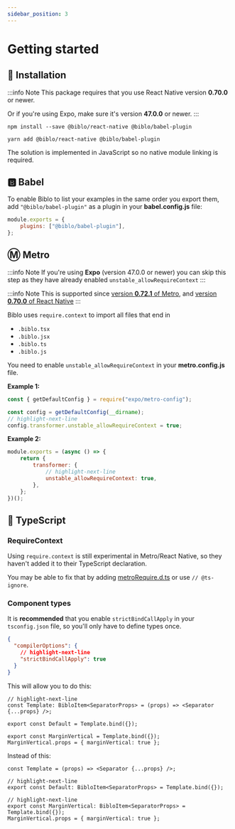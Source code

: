 ```yaml
---
sidebar_position: 3
---
```



# Getting started

## 💾 Installation

:::info Note
This package requires that you use React Native version **0.70.0** or newer.

Or if you're using Expo, make sure it's version **47.0.0** or newer.
:::

<Tabs>
<TabItem value="npm" label="📦 npm" default>

```shell
npm install --save @biblo/react-native @biblo/babel-plugin
```

</TabItem>
<TabItem value="yarn" label="🧶 Yarn">

```shell
yarn add @biblo/react-native @biblo/babel-plugin
```

</TabItem>
</Tabs>

The solution is implemented in JavaScript so no native module linking is required.

## 🅱️ Babel

To enable Biblo to list your examples in the same order you export them, add
`"@biblo/babel-plugin"` as a plugin in your **babel.config.js** file:

```js title="babel.config.js"
module.exports = {
    plugins: ["@biblo/babel-plugin"],
};
```

## Ⓜ️ Metro

:::info Note
If you're using **Expo** (version 47.0.0 or newer) you can skip this step as
they have already enabled `unstable_allowRequireContext`
:::

:::info Note
This is supported since
[version **0.72.1** of Metro](https://github.com/facebook/metro/releases/tag/v0.72.1),
and [version **0.70.0** of React Native](https://github.com/facebook/react-native/blob/main/CHANGELOG.md#0700)
:::

Biblo uses `require.context` to import all files that end in
- `.biblo.tsx`
- `.biblo.jsx`
- `.biblo.ts`
- `.biblo.js`

You need to enable `unstable_allowRequireContext` in your **metro.config.js** file.

**Example 1:**

```js title="metro.config.js"
const { getDefaultConfig } = require("expo/metro-config");

const config = getDefaultConfig(__dirname);
// highlight-next-line
config.transformer.unstable_allowRequireContext = true;
```

**Example 2:**

```js title="metro.config.js"
module.exports = (async () => {
    return {
        transformer: {
            // highlight-next-line
            unstable_allowRequireContext: true,
        },
    };
})();
```

## 🎯 TypeScript

### RequireContext

Using `require.context` is still experimental in Metro/React Native, so they
haven't added it to their TypeScript declaration.

You may be able to fix that by adding
[metroRequire.d.ts](https://github.com/EvanBacon/Metro-Context-Modules-Demo/blob/main/types/metroRequire.d.ts)
or use `// @ts-ignore`.

### Component types

It is **recommended** that you enable `strictBindCallApply` in your
`tsconfig.json` file, so you'll only have to define types once.

```json title="tsconfig.json"
{
  "compilerOptions": {
    // highlight-next-line
    "strictBindCallApply": true
  }
}
```

This will allow you to do this:

```tsx
// highlight-next-line
const Template: BibloItem<SeparatorProps> = (props) => <Separator {...props} />;

export const Default = Template.bind({});

export const MarginVertical = Template.bind({});
MarginVertical.props = { marginVertical: true };
```

Instead of this:

```tsx
const Template = (props) => <Separator {...props} />;

// highlight-next-line
export const Default: BibloItem<SeparatorProps> = Template.bind({});

// highlight-next-line
export const MarginVertical: BibloItem<SeparatorProps> = Template.bind({});
MarginVertical.props = { marginVertical: true };
```
